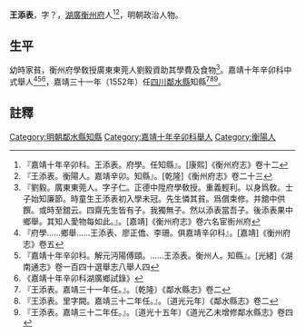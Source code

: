 {{明清人物信息框
| 姓名 = 王添表
| 原名 = 
| 圖片名稱=  
| 圖片大小 = 220px
| 圖片說明 =  
| 最高職務 = [[四川|四川]][[鄰水縣知縣|鄰水縣知縣]]
| 國家 = 大明
| 爵位 =
| 籍貫 = [[湖廣|湖廣]][[衡州府|衡州府]]
| 族裔 =  
| 字號 =  
| 諡號 = 
| 出生日期 =  生年不詳
| 出生地點 =
| 逝世日期 =  卒年不詳
| 逝世地點 = 
| 墓葬 = 
| 配偶 =  
| 親屬 =   
| 出身 = 
* 嘉靖十年辛卯科舉人
| 經歷 = 
| 著作 =  
* 《黄堂心雨倡和詩序》<ref>[嘉靖]《衡州府志》卷八</ref>
* 《石鼓奉詔圖贊並序》<ref>[乾隆]《衡州府志》卷三十三</ref>
*
}}
'''王添表'''{{BD|？年||？年||}}，字？，[[湖廣|湖廣]][[衡州府|衡州府]]人<ref>『嘉靖十年辛卯科。王添表。府學。任知縣』。[康熙]《衡州府志》卷十二</ref><ref>『王添表。衡陽人。嘉靖辛卯。知縣』。[乾隆]《衡州府志》卷二十三</ref>，明朝政治人物。

==生平==
幼時家貧，衡州府學敎授廣東東莞人劉毅資助其學費及食物<ref>『劉毅。廣東東莞人。字子仁。正德中陞府學敎授。重義輕利。以身爲敎。士子始知廉節。時童生王添表初入學未冠。先生憐其貧。爲償束修。并舘中供饌。或時至舘云。四齋先生皆有子。我獨無子。然以添表當吾子。後添表果中鄉舉。其知人愛物每如此。』。[嘉靖]《衡州府志》卷六名宦𢖍州府</ref>。嘉靖十年辛卯科中式舉人<ref>『府學……鄉舉……王添表、廖正僑、李珊。俱嘉靖辛卯科』。[嘉靖]《衡州府志》卷五</ref><ref>『嘉靖十年辛卯科。解元沔陽傅頤。……王添表。衡州人。知縣』。[光緒]《湖南通志》卷一百四十選舉志八舉人四</ref><ref>《嘉靖十年辛卯科湖廣鄉試錄》</ref>，嘉靖三十一年（1552年）任[[四川|四川]][[鄰水縣|鄰水縣]]知縣<ref>『王添表。嘉靖三十一年任。』。〔乾隆〕《鄰水縣志》卷二</ref><ref>『王添表。里字闕。嘉靖三十二年任。』。〔道光元年〕《鄰水縣志》卷二</ref><ref>『王添表。嘉靖三十二年任。』。〔道光十五年〕《道光乙未增修鄰水縣志》卷四</ref>。

==註釋==
{{reflist}}
{{明朝人物小作品}}
{{鄰水縣知縣}}
[[Category:明朝鄰水縣知縣|Category:明朝鄰水縣知縣]]
[[Category:嘉靖十年辛卯科舉人|Category:嘉靖十年辛卯科舉人]]
[[Category:衡陽人|Category:衡陽人]]